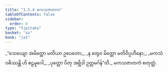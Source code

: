 ```yaml
---
title: "1.5.4 မကသဇာတက"
tableOfContents: false
sidebar:
  order: 4
type: "tipitaka"
basket: "su"
book: "ja1"
---
```



<DynamicBreadcrumb />

<Division number="44" book="ja1" e="ch" v="22" p="11">

<Paragraph number="96" type="verses" book="ja1">
_“သေယျော အမိတ္တော မတိယာ ဥပေတော,_  
_န တွေဝ မိတ္တော မတိဝိပ္ပဟီနော;_  
_မကသံ ဝဓိဿန္တိ ဟိ ဧဠမူဂေါ,_  
_ပုတ္တော ပိတု အဗ္ဘိဒါ ဥတ္တမင်္ဂန်”တိ._  


</Paragraph>
</Division>

<Paragraph number="97" type="center" book="ja1">
မကသဇာတကံ စတုတ္ထံ.
</Paragraph>